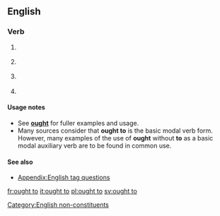 {{also|ought|aught to do with}}
==English==

===Verb===
{{head|en|verb|head=[[ought]] [[to#Particle|to]]}}

# {{auxiliary}} {{non-gloss definition|Indicating [[duty]] or [[obligation]].}}
# {{auxiliary}} {{non-gloss definition|Indicating [[advisability]] or [[prudence]].}}
# {{auxiliary}} {{non-gloss definition|Indicating [[desirability]].}}
# {{auxiliary}} {{non-gloss definition|Indicating [[likelihood]] or [[probability]].}}

====Usage notes====
* See '''[[ought]]''' for fuller examples and usage.
* Many sources consider that '''ought to''' is the basic modal verb form. However, many examples of the use of '''ought''' without '''to''' as a basic modal auxiliary verb are to be found in common use.

====See also====
* [[Appendix:English tag questions]]

[[Category:English non-constituents]]

[[fr:ought to]]
[[it:ought to]]
[[pl:ought to]]
[[sv:ought to]]